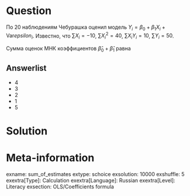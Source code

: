 Question
========
По 20 наблюдениям Чебурашка оценил модель $Y_i = \beta_0 + \beta_1 X_i + \mathrm{Var}epsilon_i$. 
Известно, что $\sum X_i = -10$, $\sum X_i^2 = 40$, $\sum X_i Y_i = 10$, $\sum Y_i = 50$.

Сумма оценок МНК коэффициентов $\hat \beta_0 + \hat \beta_1$ равна 

Answerlist
----------
* $4$
* $3$
* $2$
* $1$
* $5$


Solution
========

Meta-information
================
exname: sum_of_estimates
extype: schoice
exsolution: 10000
exshuffle: 5
exextra[Type]: Calculation
exextra[Language]: Russian
exextra[Level]: Literacy
exsection: OLS/Coefficients formula